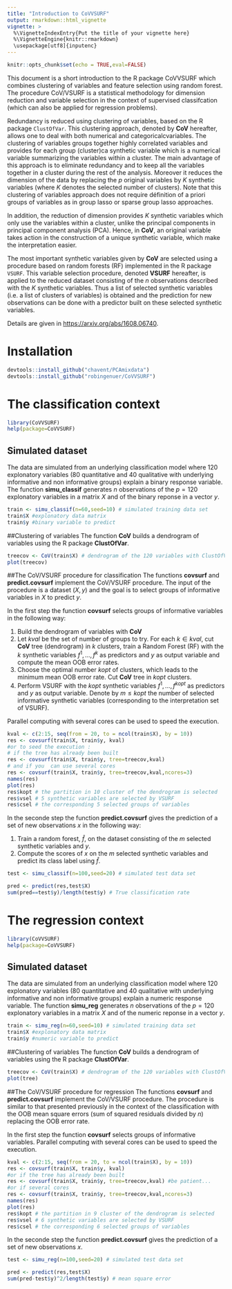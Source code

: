 ```yaml
---
title: "Introduction to CoVVSURF"
output: rmarkdown::html_vignette
vignette: >
  %\VignetteIndexEntry{Put the title of your vignette here}
  %\VignetteEngine{knitr::rmarkdown}
  \usepackage[utf8]{inputenc}
---
```



```r
knitr::opts_chunk$set(echo = TRUE,eval=FALSE)
```

This document is a short introduction to the R package CoVVSURF which combines clustering of variables and feature selection using random forest. The procedure CoV/VSURF is a statistical methodology for dimension reduction and variable selection in the context of supervised classifcation (which can also be applied for regression problems).

Redundancy is reduced using clustering of variables, based on the R package `ClustOfVar`. This clustering approach, denoted by __CoV__ hereafter, allows one to deal with both numerical and categoricalcvariables. The clustering of variables groups together highly correlated variables and provides for each group (cluster)ca synthetic variable which is a numerical variable summarizing the variables within a cluster. The main advantage of this approach is to eliminate redundancy and to keep all the variables together in a cluster during the rest of the analysis. Moreover it reduces the dimension of the data by replacing the $p$ original variables by $K$ synthetic variables (where $K$ denotes the selected number of clusters). Note that this clustering of variables approach does not require définition of a priori groups of variables as in group lasso or sparse group lasso approaches.

In addition, the reduction of dimension provides $K$ synthetic variables which only use the variables within a cluster, unlike
the principal components in principal component analysis (PCA). Hence, in __CoV__, an original variable takes action in the 
construction of a unique synthetic variable, which make the interpretation easier.

The most important synthetic variables given by __CoV__ are selected using a procedure based on random forests (RF) implemented in the R package `VSURF`. This variable selection procedure, denoted __VSURF__ hereafter, is applied to the reduced dataset
consisting of the $n$ observations described with the $K$ synthetic variables. Thus a list of selected synthetic variables (i.e. a list of clusters of variables) is obtained and the prediction for new observations can be done with a predictor built on these selected synthetic variables.

Details are given in [https://arxiv.org/abs/1608.06740](https://arxiv.org/abs/1608.06740).

# Installation

```r
devtools::install_github("chavent/PCAmixdata")
devtools::install_github("robingenuer/CoVVSURF")
```


# The classification context

```r
library(CoVVSURF)
help(package=CoVVSURF)
```


## Simulated dataset
The data are simulated from an underlying classification model where 120 explonatory variables (80 quantitative and 40 qualitative with underlying informative and non informative groups) explain a binary response variable. The function __simu_classif__ generates $n$ observations of the $p=120$ explonatory variables in a matrix $X$ and of the binary reponse in a vector $y$.


```r
train <- simu_classif(n=60,seed=10) # simulated training data set
train$X #explonatory data matrix
train$y #binary variable to predict
```

##Clustering of variables
The function __CoV__ builds a dendrogram of variables using the R package __ClustOfVar__.

\bigskip

```r
treecov <- CoV(train$X) # dendrogram of the 120 variables with ClustOfVar
plot(treecov)
```

##The CoV/VSURF procedure for classification
The functions __covsurf__ and __predict.covsurf__ implement the CoV/VSURF procedure. The input of the procedure is a dataset $(X,y)$ and the goal is to select groups of informative variables in $X$ to predict $y$.  

In the first step the function __covsurf__ selects groups of informative variables in the following way: 
  
  1. Build the dendrogram of variables  with __CoV__ 
  2. Let $kval$ be the set of number of groups to try. For each $k \in kval$, cut __CoV__ tree (dendrogram) in $k$ clusters, train a Random Forest (RF) with the $k$ synthetic variables $f^1,...,f^k$ as predictors and $y$ as output variable and compute the mean OOB error rates.
  3. Choose the optimal number $kopt$ of clusters, which leads to the minimum mean OOB error rate. Cut __CoV__ tree in $kopt$ clusters.
  4. Perform VSURF with the $kopt$ synthetic variables $f^1,...,f^{kopt}$ 
as predictors and $y$ as output variable. Denote by $m \leq kopt$ the number of selected informative synthetic variables (corresponding to the interpretation set of VSURF).

Parallel computing with several cores can be used to speed the execution.

```r
kval <- c(2:15, seq(from = 20, to = ncol(train$X), by = 10))
res <- covsurf(train$X, train$y, kval) 
#or to seed the execution :
# if the tree has already been built
res <- covsurf(train$X, train$y, tree=treecov,kval) 
# and if you  can use several cores
res <- covsurf(train$X, train$y, tree=treecov,kval,ncores=3) 
names(res)
plot(res)
res$kopt # the partition in 10 cluster of the dendrogram is selected
res$vsel # 5 synthetic variables are selected by VSURF
res$csel # the corresponding 5 selected groups of variables 
```

In the seconde step the function  __predict.covsurf__ gives the prediction of a set of new observations $x$ in the following way:

  1. Train a random forest, $\hat{f}$, on the dataset consisting of the $m$ selected synthetic variables and $y$.
  2. Compute the scores of $x$ on the $m$ selected synthetic variables and predict its class label using $\hat{f}$.

```r
test <- simu_classif(n=100,seed=20) # simulated test data set
```

```r
pred <- predict(res,test$X)
sum(pred==test$y)/length(test$y) # True classification rate
```

# The regression context


```r
library(CoVVSURF)
help(package=CoVVSURF)
```

## Simulated dataset
The data are simulated from an underlying classification model where 120 explonatory variables (80 quantitative and 40 qualitative with underlying informative and non informative groups) explain a numeric response variable. The function __simu_reg__ generates $n$ observations of the $p=120$ explonatory variables in a matrix $X$ and of the numeric reponse in a vector $y$.

```r
train <- simu_reg(n=60,seed=10) # simulated training data set
train$X #explonatory data matrix
train$y #numeric variable to predict
```

##Clustering of variables
The function __CoV__ builds a dendrogram of variables using the R package __ClustOfVar__.

```r
treecov <- CoV(train$X) # dendrogram of the 120 variables with ClustOfVar
plot(tree)
```

##The CoV/VSURF procedure for regression
The functions __covsurf__ and __predict.covsurf__ implement the CoV/VSURF procedure. The procedure is similar to that presented previously in the context of the classification with the OOB mean square errors (sum of squared residuals divided by $n$) replacing the OOB error rate.


In the first step the function __covsurf__ selects groups of informative variables. Parallel computing with several cores can be used to speed the execution.

```r
kval <- c(2:15, seq(from = 20, to = ncol(train$X), by = 10))
res <- covsurf(train$X, train$y, kval)
#or if the tree has already been built
res <- covsurf(train$X, train$y, tree=treecov,kval) #be patient...
#or if several cores
res <- covsurf(train$X, train$y, tree=treecov,kval,ncores=3) 
names(res)
plot(res)
res$kopt # the partition in 9 cluster of the dendrogram is selected
res$vsel # 6 synthetic variables are selected by VSURF
res$csel # the corresponding 6 selected groups of variables 
```

In the seconde step the function  __predict.covsurf__ gives the prediction of a set of new observations $x$.

```r
test <- simu_reg(n=100,seed=20) # simulated test data set
```

```r
pred <- predict(res,test$X)
sum(pred-test$y)^2/length(test$y) # mean square error
```
